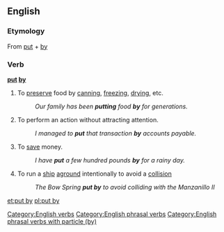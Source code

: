 ==English==

===Etymology===
From [[put]] + [[by]]

===Verb===
'''[[put]] [[by]]'''

# To [[preserve]] food by [[can]]ning, [[freeze|freezing]], [[dry]]ing, etc.
#:''Our family has been '''putting''' food '''by''' for generations.''
# To perform an action without attracting attention.
#: ''I managed to '''put''' that transaction '''by''' accounts payable.''
# To [[save]] money.
#: ''I have '''put''' a few hundred pounds '''by''' for a rainy day.''
# To run a [[ship]] [[aground]] intentionally to avoid a [[collision]]
#: ''The Bow Spring '''put by''' to avoid colliding with the Manzanillo II''

[[Category:English verbs]]
[[Category:English phrasal verbs]]
[[Category:English phrasal verbs with particle (by)]]

[[et:put by]]
[[pl:put by]]